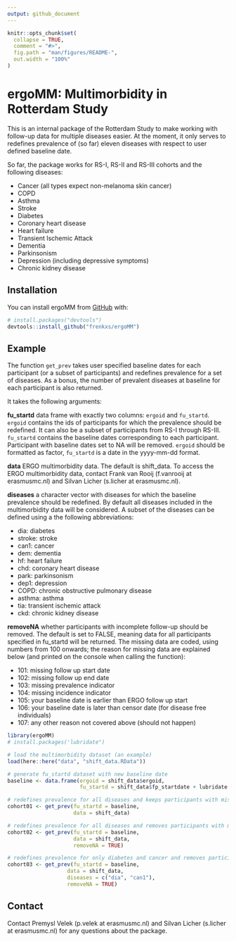 ```yaml
---
output: github_document
---
```


<!-- README.md is generated from README.Rmd. Please edit that file -->

```r
knitr::opts_chunk$set(
  collapse = TRUE,
  comment = "#>",
  fig.path = "man/figures/README-",
  out.width = "100%"
)
```

# ergoMM: Multimorbidity in Rotterdam Study 

This is an internal package of the Rotterdam Study to make working with follow-up data for multiple diseases easier. At the moment, it only serves to redefines prevalence of (so far) eleven diseases with respect to user defined baseline date.

So far, the package works for RS-I, RS-II and RS-III cohorts and the following diseases:

- Cancer (all types expect non-melanoma skin cancer)
- COPD
- Asthma
- Stroke
- Diabetes
- Coronary heart disease
- Heart failure
- Transient Ischemic Attack
- Dementia
- Parkinsonism
- Depression (including depressive symptoms)
- Chronic kidney disease


## Installation

You can install ergoMM from [GitHub](https://github.com/) with:

``` r
# install.packages("devtools")
devtools::install_github("frenkxs/ergoMM")
```

## Example

The function `get_prev` takes user specified baseline dates for each participant (or a subset of participants) and redefines prevalence for a set of diseases. As a bonus, the number of prevalent diseases at baseline
for each participant is also returned.

It takes the following arguments:

**fu_startd** data frame with exactly two columns: `ergoid` and `fu_startd`. `ergoid` contains the ids of participants for which the prevalence should be redefined. It can also be a subset of participants from RS-I through RS-III. `fu_startd` contains the baseline dates corresponding to each participant. Participant with baseline dates set to NA will be removed. `ergoid` should be formatted as factor, `fu_startd` is a date in the yyyy-mm-dd format.

**data** ERGO multimorbidity data. The default is shift_data. To access the ERGO multimorbidity data, contact Frank van Rooij (f.vanrooij at erasmusmc.nl) and Silvan Licher (s.licher at erasmusmc.nl).

**diseases** a character vector with diseases for which the baseline prevalence should be redefined. By
default all diseases included in the multimorbidity data will be considered. A subset of the
diseases can be defined using a the following abbreviations:

- dia: diabetes
- stroke: stroke
- can1: cancer
- dem: dementia
- hf: heart failure
- chd: coronary heart disease
- park: parkinsonism
- dep1: depression
- COPD: chronic obstructive pulmonary disease
- asthma: asthma
- tia: transient ischemic attack
- ckd: chronic kidney disease

**removeNA** whether participants with incomplete follow-up should be removed. The default is
set to FALSE, meaning data for all participants specified in fu_startd will be returned. The missing data are coded, using numbers from 100 onwards; the reason for missing data are explained below (and printed on the console when calling the function):

- 101: missing follow up start date
- 102: missing follow up end date 
- 103: missing prevalence indicator
- 104: missing incidence indicator 
- 105: your baseline date is earlier than ERGO follow up start 
- 106: your baseline date is later than censor date (for disease free individuals) 
- 107: any other reason not covered above (should not happen)

```r
library(ergoMM)
# install.packages('lubridate")

# load the multimorbidity dataset (an example)
load(here::here("data", "shift_data.RData"))

# generate fu_startd dataset with new baseline date
baseline <- data.frame(ergoid = shift_data$ergoid, 
                       fu_startd = shift_data$fp_startdate + lubridate::dyears(rnorm(nrow(shift_data), 5)))

# redefines prevalence for all diseases and keeps participants with missing data in
cohort01 <- get_prev(fu_startd = baseline, 
                     data = shift_data)

# redefines prevalence for all diseases and removes participants with missing data
cohort02 <- get_prev(fu_startd = baseline, 
                     data = shift_data, 
                     removeNA = TRUE)

# redefines prevalence for only diabetes and cancer and removes participants with missing data
cohort03 <- get_prev(fu_startd = baseline, 
                   data = shift_data, 
                   diseases = c("dia", "can1"),
                   removeNA = TRUE)

```


## Contact

Contact Premysl Velek (p.velek at erasmusmc.nl) and Silvan Licher (s.licher at erasmusmc.nl) for any questions about the package.
